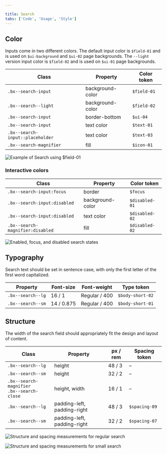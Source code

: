 ```yaml
---

title: Search
tabs: ['Code', 'Usage', 'Style']
---
```


## Color

Inputs come in two different colors. The default input color is `$field-01` and is used on `$ui-background` and `$ui-02` page backgrounds. The `--light` version input color is `$field-02` and is used on `$ui-01` page backgrounds.

| Class                            | Property         | Color token |
| -------------------------------- | ---------------- | ----------- |
| `.bx--search-input`              | background-color | `$field-01` |
| `.bx--search--light`             | background-color | `$field-02` |
| `.bx--search-input`              | border-bottom    | `$ui-04`    |
| `.bx--search-input`              | text color       | `$text-01`  |
| `.bx--search-input::placeholder` | text color       | `$text-03`  |
| `.bx--search-magnifier`          | fill             | `$icon-01`  |

<ImageComponent fixed="default" caption="Example of Search using $field-01">

![Example of Search using $field-01](images/search-style-4.png)

</ImageComponent>

### Interactive colors

| Class                            | Property         | Color token |
| -------------------------------- | ---------------- | ----------- |
| `.bx--search-input:focus`        | border           | `$focus`    |
| `.bx--search-input:disabled`     | background-color | `$disabled-01` |
| `.bx--search-input:disabled`     | text color       | `$disabled-02` |
| `.bx--search-magnifier:disabled` | fill             | `$disabled-02` |

<ImageComponent fixed="default" caption="Examples of enabled, focus, and disabled search states">

![Enabled, focus, and disabled search states](images/search-style-1.png)

</ImageComponent>

## Typography

Search text should be set in sentence case, with only the first letter of the first word capitalized.

| Property                        | Font-size  | Font-weight     | Type token       |
| ------------------------------- | ---------- | --------------- | ---------------- |
| `.bx--search--lg`               | 16 / 1     | Regular / 400   | `$body-short-02` |
| `.bx--search--sm`               | 14 / 0.875 | Regular / 400   | `$body-short-01` |


## Structure

The width of the search field should appropriately fit the design and layout of content.

| Class                                             | Property                    | px / rem | Spacing token |
| ------------------------------------------------- | --------------------------- | -------- | ------------- |
| `.bx--search--lg`                                 | height                      | 48 / 3   | –             |
| `.bx--search--sm`                                 | height                      | 32 / 2   | –             |
| `.bx--search-magnifier` <br/> `.bx--search-close` | height, width               | 16 / 1   | –             |
| `.bx--search--lg`                                 | padding-left, padding-right | 48 / 3   | `$spacing-09` |
| `.bx--search--sm`                                 | padding-left, padding-right | 32 / 2   | `$spacing-07` |

<ImageComponent fixed="default" caption="Structure and spacing measurements for large search | px | rem">

![Structure and spacing measurements for regular search](images/search-style-2.png)

</ImageComponent>

<ImageComponent fixed="default" caption="Structure and spacing measurements for small search | px | rem">

![Structure and spacing measurements for small search](images/search-style-3.png)

</ImageComponent>
